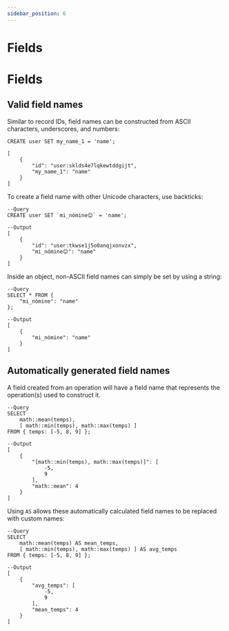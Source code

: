 ```yaml
---
sidebar_position: 6
---
```


# Fields

# Fields

## Valid field names

Similar to record IDs, field names can be constructed from ASCII characters, underscores, and numbers:

```surql
CREATE user SET my_name_1 = 'name';

[
    {
        "id": "user:sklds4e7lqkewtddgijt",
        "my_name_1": "name"
    }
]
```

To create a field name with other Unicode characters, use backticks:

```surql
--Query
CREATE user SET `mi_nómine😊` = 'name';

--Output
[
    {
        "id": "user:tkwse1j5o0anqjxonvzx",
        "mi_nómine😊": "name"
    }
]
```

Inside an object, non-ASCII field names can simply be set by using a string:

```surql
--Query
SELECT * FROM {
    "mi_nómine": "name"
};

--Output
[
    {
        "mi_nómine": "name"
    }
]
```

## Automatically generated field names

A field created from an operation will have a field name that represents the operation(s) used to construct it.

```surql
--Query
SELECT 
    math::mean(temps),
    [ math::min(temps), math::max(temps) ]
FROM { temps: [-5, 8, 9] };

--Output
[
    {
        "[math::min(temps), math::max(temps)]": [
            -5,
            9
        ],
        "math::mean": 4
    }
]
```

Using `AS` allows these automatically calculated field names to be replaced with custom names:

```surql
--Query
SELECT 
    math::mean(temps) AS mean_temps,
    [ math::min(temps), math::max(temps) ] AS avg_temps
FROM { temps: [-5, 8, 9] };

--Output
[
    {
        "avg_temps": [
            -5,
            9
        ],
        "mean_temps": 4
    }
]
```